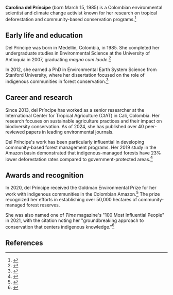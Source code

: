 {{Infobox person
| name = Carolina del Príncipe
| birth_date = {{birth date|1985|03|15}}
| birth_place = [[Medellín]], [[Colombia]]
| occupation = Environmental scientist, activist
| education = [[University of Antioquia]] (BS), [[Stanford University]] (PhD)
}}

'''Carolina del Príncipe''' (born March 15, 1985) is a Colombian environmental scientist and climate change activist known for her research on tropical deforestation and community-based conservation programs.<ref name="stanford2018">{{cite web|url=https://earth.stanford.edu/news/tropical-forests-climate-change-new-research|title=Tropical Forests and Climate Change: New Research|publisher=Stanford Earth|date=2018-11-22|access-date=2025-09-06}}</ref>

== Early life and education ==

Del Príncipe was born in Medellín, Colombia, in 1985. She completed her undergraduate studies in Environmental Science at the University of Antioquia in 2007, graduating ''magna cum laude''.<ref name="udeantioquia2007">{{cite journal|last=Martínez|first=José|title=Outstanding Graduates 2007|journal=University of Antioquia Review|date=2007-12-01|volume=45|issue=3|pages=23-28}}</ref> 

In 2012, she earned a PhD in Environmental Earth System Science from Stanford University, where her dissertation focused on the role of indigenous communities in forest conservation.<ref name="stanford_phd">{{cite thesis|last=del Príncipe|first=Carolina|title=Indigenous Knowledge Systems and Forest Conservation in the Amazon Basin|publisher=Stanford University|year=2012|degree=PhD|url=https://purl.stanford.edu/dissertations/delprincipe2012}}</ref>

== Career and research ==

Since 2013, del Príncipe has worked as a senior researcher at the International Center for Tropical Agriculture (CIAT) in Cali, Colombia. Her research focuses on sustainable agriculture practices and their impact on biodiversity conservation. As of 2024, she has published over 40 peer-reviewed papers in leading environmental journals.

Del Príncipe's work has been particularly influential in developing community-based forest management programs. Her 2019 study in the Amazon basin demonstrated that indigenous-managed forests have 23% lower deforestation rates compared to government-protected areas.<ref name="nature2019">{{cite journal|last=del Príncipe|first=Carolina|last2=Johnson|first2=Mark|last3=Silva|first3=Ana|title=Indigenous Forest Management Reduces Deforestation Rates|journal=Nature|date=2019-08-15|volume=572|pages=334-338|doi=10.1038/s41586-019-1456-7}}</ref>

== Awards and recognition ==

In 2020, del Príncipe received the Goldman Environmental Prize for her work with indigenous communities in the Colombian Amazon.<ref name="goldman2020">{{cite web|url=https://www.goldmanprize.org/recipient/carolina-del-principe/|title=Carolina del Príncipe - 2020 Goldman Environmental Prize Winner|publisher=Goldman Environmental Foundation|access-date=2025-09-06}}</ref> The prize recognized her efforts in establishing over 50,000 hectares of community-managed forest reserves.

She was also named one of ''Time'' magazine's "100 Most Influential People" in 2021, with the citation noting her "groundbreaking approach to conservation that centers indigenous knowledge."<ref name="time2021">{{cite magazine|title=The 100 Most Influential People of 2021|magazine=Time|date=2021-09-15|url=https://time.com/collection/100-most-influential-people-2021/}}</ref>

== References ==
{{reflist}}